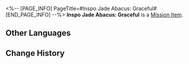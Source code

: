 <%-- [PAGE_INFO]
PageTitle=#Inspo Jade Abacus: Graceful#
[END_PAGE_INFO] --%>
{{Item Infobox
|id          = 140269
|image       = Item Inspo Jade Abacus- Graceful.png
|type        = Mission Item
|invCategory = Missions
|rarity      = 3
|effect      = 
|description = A Jade Abacus that stores machine learning data and codes. It is used to help Cong write poems.
}}
{{Description|''"They say 'Poetry cannot be about technology, as it is not romantic,' but technology can be romantic, right?"''}}
'''Inspo Jade Abacus: Graceful''' is a [[Mission Item]].

==Other Languages==
{{Other Languages
|en   = Inspo Jade Abacus: Graceful
|zhs  = 灵感玉兆•婉约
|zht  = 靈感玉兆•婉約
|ja   = 着想玉兆・婉曲
|ko   = 영감 옥조•함축
|es   = Ábaco de jade inspirador: Elegancia
|fr   = Boulier de jade d'inspi' gracieuse
|ru   = Счёты вдохновения: Лирика
|th   = Inspo Jade Abacus: เปี่ยมด้วยความหมายลึกซึ้ง
|vi   = Bàn Tính Ngọc Linh Cảm - Hàm Súc
|de   = Inspirierender Jade-Abakus: Anmutig
|id   = Chip Inspirasi Jade Abacus: Keanggunan
|pt   = Ábaco de Jade de Inspiração: Graciosidade
}}

==Change History==
{{Change History|2.0}}